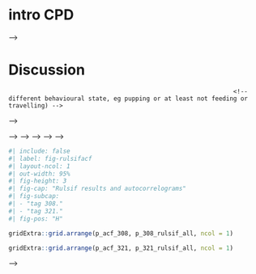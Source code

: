 # intro CPD


<!-- For marine animals equipped with data storage tags, several methods to identify behavioural states have been proposed. These inferred states can be used as additional input for the geolocation model. @pedersen_2008 used tidal patterns to identify resting periods in Atlantic cod *Gadus morhua*, and @heerah_2017 used a combination of spectral analysis (Short Term Fourier Transform STFT) and Hidden Markov Models (HMM) to identify behavioural switches in European seabass *Dicentrarchus labrax*.  -->

<!-- <!-- ***reasons why I didn't use their methods*** -->

<!-- The method by @pedersen_2008 requires the animal to rest on the seafloor for a certain time period such that a tidal signal is detectable in the depth-time series. @heerah_2017 used STFT which differs from regular Fourier Transformation (FT) by the use of a rolling window, within which the FT is computed.  -->

<!-- The STFT result is then used as input for a HMM framework, which can detect underlying unknown (or *hidden*) behavioural states [@schliehediecks_2012].  -->

<!-- *The choice of window size determines the scale of detected cyclical patterns by the FT, and as such also influence the nature and number of  hidden states detected by the HMM. HMM tend to overestimate the number of hidden states, making it challenging to interpret the detected states from an ecological standpoint. This is especially difficult when information on the behaviour of a species is lacking, or if the species has a large horizontal range of movement.* (***Either put in discussion or leave out, goes too much into detail***) -->

<!-- Furthermore, the development of a robust HMM framework requires time and experience, and was beyond the scope of this study.  -->

<!-- <!-- comparison between marine and terrestrial methods to infer behaviour -->

<!-- The analysis and segmentation of behavioural states is much more explored for data in the horizontal dimension than in the vertical dimension (*ref*). -->

<!-- Satellite-recorded movement of marine animals can be analysed with a hierarchical Switching State Space Model [SSSM, @francis_2019]. -->

<!-- <!-- For terrestrial animals, the analysis and segmentation of behaviours is much more explored (**ref**).  -->

<!-- Other commonly emplyed methods include Behaviural Change Point Analysis [BCPA, @gurarie_2009] or wavelet decomposition [@soleymani_2017]. Terrestrial animal movement data naturally come in a horizontal domain (i.e., with latitude and longitude) through the ability to use the satellite-based Global Positioning System (GPS). Data storage tags record water pressure (and other variables), and thus the data structure is vertical. The challenge for data storage tags is to infer the horizontal domain (the latitude and longitude over time) from the vertical data (the water pressure over time) as accurately as possible. Since terrestrial animal movement data lack this step, behavioural segmentation methods developed for terrestrial animals cannot directly be applied to marine animal movement data. -->

<!-- ### Change Point Detection -->

<!-- <!-- why I did CPD -->

<!-- It can be insightful, however, to gather inspiration from terrestrial behaviour segmentation methods. A simpler version of BCPA, for instance, is Change Point Detection (CPD). -->

<!-- <!-- For the present study, a basic version of BCPA was applied to a vertical movement dataset from a demersal shark: Change Point Detection (CPD).  -->

--\>
<!-- CPD algorithms are designed to detect abrupt changes in signals. An abrupt change occurs very fast compared to the data sampling period, with somewhat constant properties before and after the change [@basseville_1993, pp.1-2]. CPD is a well-explored method in statistics which can also be employed on time series signals [@liu_2013]. -->
<!-- Retrospective (i.e., not real-time) CPD algorithms compare the probability distributions of subsequent samples and a change point occurs when the probability distributions significantly differ.  -->
<!-- CPD detection is an unsupervised machine learning technique that, in contrast to unsupervised clustering algorithms like k-means, compares subsequent samples, thus implementing the time aspect in the learning process. -->
<!-- Details about the CPD algorithm chosen for the present study are explained in @sec-mm_migration. -->


# Discussion

<!-- figure 11 (fft 295): -->
  
  <!-- highest spectral density at 2h, peak at 12 and small peak at 6h.  -->
  
  <!-- Same spectral density peak at 23h as at 12h. Why?? -->
  
  <!-- figure 12: -->
  
  <!-- highest peak at 12h, then24h but about same sized peaks at 6,8, 23 and 26h. -->
  
  <!-- the tidal related peaks (6, 12, 24h) could lead to selective tidal stream transport. -->
  
  <!-- the other peaks? No idea what they could mean. -->
  
  <!-- fig 13: -->
  
  <!-- peaks at 6, 12 and 24h. and small peak at 35h -->
  
  <!-- Discussion:  -->
  
  <!-- - female 308 has more different spectral content than male. male: selective tidal  -->
  
  <!-- stream transport than male. -->
  
  <!-- - could mean that female shows different behaviour?? -->
  
  <!-- - CWT can show more which frequencies occur at what time -->
  
  <!-- figure 14: -->
  
  <!-- - until end september: daily max 20m, then, until beginning of october the daily -->
  
  <!-- median decreases and reaches 68m, the maximum of the tag sensor range. -->
  
  <!-- - until beginning of dec: deep depth, and minimum depth not shallower than 50m,  -->
  
  <!-- after that until mid march: daily depth between 40 and 68m and daily min between -->
  
  <!-- 5 and 50m. -->
  
  <!-- - after march 8 (?) the daily median is always less than 60m. then same median -->
  
  <!-- of 35m for about 10 days (depth range between 2m and 60m),  -->
  
  <!-- end april 15m depth with low depth range (5m and 20m),  -->
  
  <!-- then around 10m with depth ragnge bwtween 3m and 10m, -->
  
  <!-- after jul 10 median 15m again with range etween 0 and 20m. -->
  
  <!-- Discussion:  -->
  
  <!-- - there are some patterns in the diel vertical behaviour between end mai and -->
  
  <!-- mid june. Only a few days of nDVM but first 7(?) days with rDVM, then 3 days -->
  
  <!-- of DVM, then 5  days of rDVM and then 5 days of DVM. seems to switch every few days -->
  
  <!-- TODO: maybe look into model of shark and if days at borssele e.g. overlap with a -->
  
  <!-- certain behaviour. -->
  
  <!-- But together with the depths used around WS2 receivers (mainly water column) -->
  
  <!-- it might point to some behaviour that is different from behaviour normally known -->
  
  <!-- of. -->
  
  <!-- TODO: Check Diel patterns of detections in WS2 array. deeper at day than at night? -->
  
  <!-- maybe calc DVM. -->
  
  <!-- fig 15: -->
  
  <!-- depth between 0 and 20m until end september, then consistent drop to 45m within a week -->
  
  <!-- then about 3 weeks of median around 50m with depth range between 25 and 50m, -->
  
  <!-- then depth decrease to around 35-40m median, with range between 15 and 50m until -->
  
  <!-- may. Then depth drop but fast after also depth increase.  -->
  
  <!-- from end may until end september: median depth around 10-15m and range between 2m  -->
  
  <!-- and 25m. Then depth increase from median depth of 20 to 50m within a week. -->
  
  <!-- DVM: mostly DVM when lookin at graph, only rarely nVM. at End october in  -->
  
  <!-- both years, when depth increases fast: rDVM -->
  
  <!-- Discussion: rDVM (= shallower depth at day than at night) interesting, bc it  -->
  
  <!-- differs from commonly known behavioural patterns from M. asterias. Could indic -->
  
  <!-- ate different behavioural state such as migration. -->
  
  <!-- Between end may and end June rDVM dominant as well, but this cannot be linked -->
  
  <!-- to special depth patterns ocurring. Could still indicate the period that  -->
  
  <!-- the shark is migrating from winter to summer grounds. -->
  
  <!-- fig 16:  -->
  
  <!-- median: no period of 12 or 24h between end may and july (dis: could mean  -->
                                                                  
                                                                  <!-- different behavioural state, eg pupping or at least not feeding or travelling) -->
  
  <!-- Discussion: female putatively stops feeding as soon as the starts migrating to  -->
  
  <!-- her parturition grounds -->
  
  <!-- Put in where fitting!! -->
  
  <!-- - relate the DVM to change periods: can patterns be observed? -->
  
  <!-- Discuss working hypotheses, critical analysis of the interpretation of the data, compared to the available literature -->
  
  
  
  
<!-- It was therefore unexpected to have only 38 acoustic detections in the WS2 array which can be considered more sheltered than the WS1 array, and no detection in the WS3 array. This, together with the high numbers of detections in the WS1 array indicates that the waters around the WS1 array are more utilized and thus more relevant for the species as compared to the Western Scheldt estuary upstream past Vlissingen. Possible reasons for the low presence of *M. asterias* can be salinity (the salinity tolerance of the species), limited availability of prey, or water quality. -->

<!-- - If the reason for not being detected is because of tagging mortality or because the individuals left the study area rapidly cannot be inferred at this point. -->

<!-- - in/around Western Scheldt, according to ac. detections -->

<!-- -  Highly seasonal (only in summer) -->


<!-- Explanation: Abiotic water conditions (salinity and temperature) are often evoked as controls for seasonal patterns of species occurrence ( Thiel et al ., 1995 ), from @maes_1998 -->


<!-- -  Sex-biased (mostly females) -->

<!-- -  Possible pupping area, but this dataset not sufficient to confirm -->

<!-- - interesting to note that temperatures experienced by M. asterias were ~5 degrees at minimum. Interestnig bc Breve 2016 suggested that 13 degree is a threshold for M. asterias presence in dutch coastal waters. -->

<!-- ### Vertical space use analysis {#sec-discvertical} -->

<!-- The results show that for 10 out of 16 stations, deeper waters were utilised by *M. asterias* around a receiver than contained in the bathymetry grid used. This can have several reasons: -->

<!-- 1. The depth per grid cell is the mean depth in that cell, thus deeper depths are present most likely. -->

<!-- 2. The shark was detected within a radius more than 200m away from the receiver, where the water is deeper. -->

<!-- 3. The bathymetry grid does not match the actual conditions in the water at the time of detection, both due to the resolution of the grid and the highly dynamic, sandy environment with high possibility of changing depths. -->

<!-- The 3 stations with deeper maximum bathymetry values than maximum detection depth (4, 11, 13) all are located in the WS2 array, in a trough. It indicates that in this area the sharks don't use the seafloor around the receiver (which is at depths between 15 and 30 m, roughly) but instead are detected in depths between 2 and 7 m.  -->

<!-- Of the 10 stations that showed deeper detection depth than bathymetry, 8 are in the WS1 array. -->

<!-- The 3 stations (PVTSS, GVWSP, W6) where deepest detection depth and deepest bathymetry value overlap all are kind of inside of the channel, not directly at the shoreline. This could mean that ships pass those points frequently.  -->

<!-- For the receiver stations close to the shoreline (DL7, DL9, DL12, borssele, OG10, OGDL) the acoustic detection depth is much deeper than the depth in the bathymetry dataset. This could be because at the shoreline, the bathymetry dataset is less accurate. -->

<!-- ### The Western Scheldt as a pupping ground for *M. asterias* -->

<!-- It is surprising that only very few of the acoustic detections occurred in the WS2 array (`r round((detections_tempdepth_daynight %>% dplyr::filter(area == "WS2") %>% nrow()) / (detections_tempdepth_daynight %>% nrow()) * 100, digits = 2)` %, or `r detections_tempdepth_daynight %>% filter(area == "WS2") %>% nrow()` detections in total), since literature suggests that sharks utilise sheltered estuarine habitats for pupping (*references*). -->

<!-- Instead, `r round((detections_tempdepth_daynight %>% dplyr::filter(station_name == "ws-OG10") %>% nrow()) / (detections_tempdepth_daynight %>% nrow()) * 100, digits = 2)` % of detections were at station *ws-OG10*, which is located at the coast of Dishoek [NL, see @fig-mapdetail]. -->

<!-- Judging from the differences in detections inside and outside the Western Scheldt the question arises if really the Western Scheldt is a pupping ground, or if the pupping ground might instead be located outside of the estuary. -->

<!-- In recent years, fishermen targeting *M. asterias* have focused their fishing activity off the coast of Zoetelande (NL), because catch rates apparently are very high (*ref to per. comm. with Pieterjan and Nico*). Furthermore, during the tagging of the 9 individuals just outside of the Western Scheldt (off the coast of Cadzand, NL), two neonates were caught [around 30 cm TL, @farrell_2010]. -->

<!-- Potential explanations could be that either sharks do not pup in the estuary (anymore), due to increased pollution or less food resources, for example. Or that they stay outside of the estuary and then only go inside the estuary to give birth.  -->

<!-- It would be interesting to investigate the horizontal distribution of female *M. asterias* in summer by placing additional receivers along the coastline of Dishoek and Zoetelande. Currently, the receiver placement of the WS1 and WS2 array (which is in a gate-like manner from north to south) does not allow for detailed insights in the spatial distribution. A grid-like receiver array could improve that (see also @sec-disclimitsacoustic). -->

<!-- Looking at the vertical space use of *M. asterias* females in the WS2 array in 2019, at station 4, 11 and 13, the sharks appear to use the water column instead of the seafloor (as discussed in @sec-discvertical). If this behaviour is related to parturition is not clear, since there is no knowledge about the vertical behaviour of an aplacentally viviparous shark during parturition. This could be a point of further investigation in future studies. -->



<!-- # Discussion old -->

<!-- ## Seasonality of starry smooth-hound presence in the Western Scheldt {#sec-disc-acousticdetections} -->

<!-- There are no acoustic detections at all (cf. @fig-abacus) between -->
<!-- November and April in all years with acoustic detections (2018-2020). -->
<!-- This indicates a seasonal presence of *M. asterias* in the Western -->
<!-- Scheldt between April and November. The months of May and October had -->
<!-- the most acoustic detections while most individuals were detected in -->
<!-- August. Therefore, it is difficult at this point to narrow down the time -->
<!-- window of April until November and it is recommended to study the -->
<!-- seasonal presence of *M. asterias* in the Western Scheldt with greater -->
<!-- detail in the future. -->

<!-- A hotspot of seasonal presence of mature *M. asterias* females seems to -->
<!-- be the receiver OG10 -->
<!-- (`r round((detections_tempdepth_daynight %>% dplyr::filter(station_name == "ws-OG10") %>% nrow()) / (detections_tempdepth_daynight %>% nrow()) * 100, digits = 2)` -->
<!-- % of detections, and 10 out of 14 detected females). According to -->
<!-- fishermen, the area offshore from Zoetelande (north of Dishoek) is a *M. -->
<!-- asterias* fishing hotspot, so the coastal waters between Diskoek and -->
<!-- Zoetelande are suggested to be important for the species. Whether or not -->
<!-- the potential aggregations of mature females is related to parturition -->
<!-- cannot be said at this point. There are several indications, however, -->
<!-- that point towards the Westerschelde and/or its surrounding waters to be -->
<!-- a pupping area for *M. asterias*. The Eastern Scheldt is a confirmed -->
<!-- pupping ground [@breve_2016], and during the tagging for this study in -->
<!-- August, 2018, two neonates [around 30 cm TL, @farrell_2010] were caught[^2]. -->

<!-- [^2]: Verhelst, Pieterjan (*personal communication*), April 25, 2023. -->

<!-- Future studies could address the horizontal distribution of female *M. -->
<!-- asterias* in summer by placing additional receivers along the coastline -->
<!-- between Dishoek and Zoetelande. Currently, the receiver placement of the -->
<!-- WS1 and WS2 array (which is in a gate-like manner from north to south) -->
<!-- does not allow for detailed insights in the horizontal distribution. A -->
<!-- grid-like receiver array could improve that. -->
<!-- <!-- (see also Section 5.7). --> -->

<!-- Another important fact to consider is the biannual reproductive cycle of -->
<!-- *M. asterias* and whether that implies differing habitat use between -->
<!-- years of pregnancy and years without a pregnancy. In the future, it -->
<!-- could be helpful to assess if adult females are pregnant at the time of -->
<!-- release, through ultrasonography or the use of sex steroid hormones, -->
<!-- both of which have already been employed to determine pregnancy in -->
<!-- sharks [@awruch_2014; @anderson_2018; @fujinami_2020; @fujinami_2021]. -->
<!-- This would allow for further clarification if the Western Scheldt is -->
<!-- used as a pupping ground, and if it might be a relevant area for -->
<!-- non-pregnant females, too. -->

<!-- An area with little presence of the tagged *M. asterias* individuals is -->
<!-- the Western Scheldt upstream past Vlissingen. Shallow and sheltered -->
<!-- coastal habitats are thought to be suitable pupping grounds for sharks -->
<!-- in general [@speed_2010] and for *M. asterias* in particular -->
<!-- [@ellis_2004; @ellis_2005]. The low number of acoustically detected -->
<!-- sharks (38 detections across the whole study period) indicates that the -->
<!-- waters past Vlissingen are not as frequently used as the waters around -->
<!-- Dishoek. The Scheldt Estuary is influenced by two water bodies from the -->
<!-- North Sea, the Channel water and the Continental coastal water -->
<!-- [@wolff_1973, see @sec-mmscheldtBPNS]. The boundary between those -->
<!-- bodies is approximately 30 km offshore from the Estuary, and in the -->
<!-- Continental coastal waters nutrients are abundant (unlike in the Channel -->
<!-- water). This, together with monthly water temperatures above 15 °C -->
<!-- between June and September make the (Western) Scheldt Estuary a -->
<!-- potentially suitable pupping habitat. The fact that few sharks were -->
<!-- detected upstream past Vlissingen could be due to low salinities, or to -->
<!-- anthropogenic influences like dredging. This, however, should be further -->
<!-- investigated in follow-up studies. *M. asterias* might leave the area of -->
<!-- the Western Scheldt during winter because of decreasing water -->
<!-- temperature. Since water temperatures are a main predictor of both -->
<!-- teleost and elasmobranch occurrence [@thiel_1995; @martin_2010]. The -->
<!-- warmer waters in the Channel area might be favourable especially for -->
<!-- gestating females since higher water temperatures increase metabolic -->
<!-- rate and thereby improve embryo development [@hurst_1999]. -->

<!-- ## Tag recoveries -->

<!-- ### Tag sensitivity -->

<!-- 2% - 5% tag to body weight ratio. study by brown and japsen (or sth), -->
<!-- eels and cyprinid are more robust pieterjan, here ratio max 1.4% so -->
<!-- from the study's point of view, the sharks should it have taken alright -->

<!-- effect: as soon as you do any observation on animals, you interfere -->
<!-- with the system that means: all tagging has an effect: discuss -->

<!-- ### Possible death reasons of short term dst's -->

<!-- -   Tagging consequences -->
<!-- -   High sensitivity (verhelst, pers. Comm.) -->
<!-- -   Not likely: death bc of seals (no temp increase) -->
<!-- -   Laying dead on seafloor (tidal signal) -->

<!-- ## Ecological inferences from migration dataset analysis -->

<!-- <!-- -   it is tricky to determine what you look for when you don't know that --> -->
<!-- <!--     much about the behaviour of the species, e.g. what we woul call --> -->
<!-- <!--     migration behaviour is the absence of resting behaviour (which is --> -->
<!-- <!--     characterised by resting periods detected as tidal signal in the raw --> -->
<!-- <!--     depthlog). --> -->

<!-- -   intensity of dial patterns in different periods for tag 308 and 321 -->

<!-- -   e.g. periods of 6 and 12 h stronger present in 308 than 321: -->
<!--         what could that mean? different foraging strategy or diet? -->
<!--         Literature on sex-specific diet? -->
<!-- -   read about Selective tidal stream transport benthic fish species -->
<!--         (Pieterjan): explanation for tidal patterns in periodograms? -->

<!-- ### Vertical patterns during migration -->

<!-- -   Yes, but eventually swimming inshore -->
<!-- -   How strong are diel patterns in putative migration weeks? Check -->
<!--     wavelet median depth -->

<!-- #### lunar influences on winter residency behaviour of tag 308 -->

<!-- -   english channel: among the strongest tidal currents in the world -->
<!-- -   less activity during full and new moon: neap currents, ie. weaker -->
<!--     tidal currents -->

<!-- from chatCPT, umschreiben: -->

<!-- The English Channel, including the waters around the Channel Islands, experiences some of the strongest tidal currents in the world due to its funnel-like shape and shallow depths. The tidal currents are primarily driven by the gravitational pull of the moon and to a lesser extent, the sun. -->

<!-- Tidal currents in the English Channel and around the Channel Islands can reach speeds of up to 4-5 knots (2-2.5 m/s) during spring tides, when the gravitational pull of the moon and sun are aligned. During neap tides, when the gravitational pull of the moon and sun are perpendicular, the tidal currents are weaker and can reach speeds of around 1-2 knots (0.5-1 m/s). The difference in tidal current speeds between spring and neap tides is particularly pronounced in narrow channels and around islands, where the flow is constricted. -->

<!-- The timing of high and low tides also varies with the lunar cycle, with high tides occurring during the new moon and full moon phases and low tides during the first and third quarter phases. This is because during the new and full moon phases, the gravitational pull of the moon and sun are aligned and reinforce each other, resulting in higher high tides and lower low tides. -->

<!-- The English Channel and the waters around the Channel Islands are also influenced by other factors, such as wind and water temperature, which can affect the strength and direction of the tidal currents. However, the lunar cycle remains the primary driver of tidal currents in the region. -->

<!-- ## Reflection on the analysis methods used -->

<!-- ### Autocorrelation -->

<!-- ***ueberarbeiten*** -->

<!-- Test ref of code listing (@lst-customers). -->

<!-- Autocorrelation analysis allows for a simplistic description of scales -->
<!-- of patterns found in time series. It is a helpful tool to get an -->
<!-- overview over the dataset. It does not allow for an in-depth -->
<!-- investigation of behavioural switches and is generally regarded as a -->
<!-- first-hand exploratory analysis. -->

<!-- Autocorrelation is a very basic exploratory analysis method used, -->
<!-- amongst others, to determine the scale of patterns in time series data. -->
<!-- In the present study an annual pattern could be seen, as both for tag -->
<!-- 308 and 321 the autocorrelation reached a local maximum at a lag of -->
<!-- around 350 days. (*get exact lag and reference figures*) Going further, -->
<!-- the minimum of the autocorrelation occurs in winter. Thus, -->
<!-- autocorrelation is a useful method to check if the assumptions about -->
<!-- general vertical patterns (in the present case, the same vertical -->
<!-- behaviour (resulting in a local autocorrelation maximum) every summer -->
<!-- and a different behaviour (resulting in a local minimum) in winter). -->
<!-- Potentially interesting are the points at which the autocorrelation is -->
<!-- 0. This is the case at a lag (*insert exact lags and dates here*). It -->
<!-- might be indicative of a behavioural switch. But this would only hold -->
<!-- true in the case of behaviours that can be distinguishable from the -->
<!-- depthlog. While it might not be the most resultful exploratory analysis -->
<!-- it can be a helpful auxiliary tool to 1) explore the depth time series -->
<!-- data and 2) potentially confirm identified periods with occurring -->
<!-- behavioural switches. -->

<!-- Interpretation: The characteristics of the autocorrelations of the two -->
<!-- depthlogs show similar patterns in time series between the female shark -->
<!-- (tag 308) and the male shark (tag 321), indicating that their daily -->
<!-- median depth is very similar in time periods of 3 - 5 weeks (that is, -->
<!-- with lags below 24 to 35 days). Interestingly, both individuals show -->
<!-- turning points in their autocorrelation (i.e., the autocorrelation goes -->
<!-- from positive to negative values) at similar lag values, suggesting -->
<!-- similar seasonal depth patterns. Furthermore, the local autocorrelation -->
<!-- maximum is at similar lag days of about a year for both individuals, -->
<!-- indicating an annual pattern in vertical behaviour. -->

<!-- overlay identified change periods with diff. step percentages and do `rgrid.arrange(p_acf_308, p_308_ribbon_rulsif_allpercent, ncol = 1)` and see where autocorrelation = 0 and the identified change periods match. -->

<!-- argue that the autocorrelation might even help deciding which step% should be right? -->

```{r rulsifacf}
#| include: false
#| label: fig-rulsifacf
#| layout-ncol: 1
#| out-width: 95%
#| fig-height: 3
#| fig-cap: "Rulsif results and autocorrelograms"
#| fig-subcap: 
#| - "tag 308."
#| - "tag 321."
#| fig-pos: "H"

gridExtra::grid.arrange(p_acf_308, p_308_rulsif_all, ncol = 1)

gridExtra::grid.arrange(p_acf_321, p_321_rulsif_all, ncol = 1)

```

<!-- In the time periods where the autocorrelation equals 0 -->
<!-- match the migration periods very well. This is less the case for -->
<!-- @fig-rulsifacf-1, but still there is some overlap between putative -->
<!-- migration periods and the autocorrelation equaling 0. An advantage of -->
<!-- autocorrelation over machine learning algorithms is its simplicity. -->
<!-- There are no model parameters to optimise, and the result is clear and -->
<!-- unambiguous. It would be of interest to plot the autocorrelation of more -->
<!-- depthlogs in the future and assess the overlap with potential migration -->
<!-- periods. -->

<!-- ### FFT -->

<!-- The periodogram of tag 308 (female, see @fig-fft-) has more peaks than -->
<!-- that of tag 321 (male, see @fig-fft-2). The male mostly shows tidal -->
<!-- periods (6, 12 and 24 hours), suggesting selective tidal stream -->
<!-- transport as a driver for movement (*ref*). The use of tidal currents is -->
<!-- well-known in benthic species, especially flatfish, but might also occur -->
<!-- in demersal species like *M. asterias* (*ref*). Tag 308 (f) shows more -->
<!-- peaks outside of potentially tide-related vertical movement behaviour, -->
<!-- i.e., also peaks at 8, 23 and 25 hours. Since all of those periods are -->
<!-- very close to tidal periods and their spectral density not very high it -->
<!-- is unclear at this point if these peaks are because of artefacts during -->
<!-- implementation of the fft-algorithm, or because the female showed -->
<!-- different vertical behaviour than the male. Another possible reason -->
<!-- could be the depth use of the female beyond the sensor range, i.e., in -->
<!-- waters deeper than 68 m and the resulting measurement errors in the -->
<!-- signal of continuous periods of 68 m depth. -->

<!-- ### Continuous Wavelet Transform -->

<!-- it is surprising that no significant tidal periodicities of 6, 12 or 24h -->
<!-- were detected in the wavelet scalograms of the raw depthlog. This could -->
<!-- be due to resolution limits in the time domain, or due to the -->
<!-- downsampling of measurements (from a 2 minute time interval to a 30 -->
<!-- minute time interval). -->

<!-- ## Limits of biologging/ fish tagging -->

<!-- -   Geolocation modelling already leads to impressive results for -->
<!--     comparatively well-studied species (e.g. cod (?), sea bass), but -->
<!--     still limited in accuracy for not wellknown species -->

<!-- ### Limits of geolocation modelling -->

<!-- -   Boundary condition: max depth of fish per day == max depth of bathy -->
<!--     for that day -->

<!-- -   Behavioural switch: migration/non-migration or migration/winter -->
<!--     resident/summer resident -->

<!-- -   Resolution of bathymetry dataset -->

<!-- -   Possible that shark was in certain area but bc bathymetry grid = -->
<!--     summary (e.g. mean), geolocation model rules this location out (cf -->
<!--     Woillez 2016) -->

<!-- -   Behaviour incorrectly/not inferred -->

<!-- -   E.g. active vs inactive behaviour: -->

<!-- -   talk about the geolocation model of @goossens_2023 and its limits? -->

<!--     -   there is one datapoint per day, masking daily location changes. -->
<!--     -   knowing that M. asterias spends all its life on the seafloor, -->
<!--         the maximum depth in the depthlog should not be shallower than -->
<!--         the depth of the location for this day, since the opposite would -->
<!--         imply that the animal swam in the water column -->
<!--     -   it most likely exhibits a somewhat residential behaviour with -->
<!--         small horizontal movement during both summer and winter, and -->
<!--         migratory behaviour for a short period -->

<!-- -   argue how the geolocation model could overall be improved -->

<!-- ### current state of fish tagging -->

<!-- -   It's kind of the best we can do today, but non-satellite tagging -->
<!--     methodologies have huge drawbacks still -->
<!-- -   Acoustic telemetry: high resolution on regional scale (i.e. where -->
<!--     the receivers are placed) but outside of receiver networks: no -->
<!--     knowledge at all -->

<!-- ## Limits of the chosen analysis methods -->

<!-- -   Wavelet analysis: no super fine scale analysis possible bc of -->
<!--     limited res in both time and freq domain -->

<!-- ## Limits of the acoustic detection dataset {#sec-disclimitsacoustic} -->

<!-- -   There are \~10 000 detections within \~2 yrs but compared to other -->
<!--     studies (ref to other studies!) this is not that much. -->
<!-- -   the horiz resolution of receivers, esp in/around the WS is not good -->
<!--     bc rather receiver gate than array to monitor species swimming -->
<!--     into/out of the Scheldt river (= different use case scenario: -->
<!--     receiver array needed to resolve locations of sharks better, and to -->
<!--     e.g. enable triangulation) -->

<!-- ## Limits of the data storage tag dataset -->

<!-- -   Female shark: deeper than tag depth limit (68m): geolocation model -->
<!--     inaccurate, shark putatively went into the Hurd deep (MRGID: 3321) -->
<!--     in English channel -->
<!-- -   Only one individual per sex: not reliable, no statistics possible -->

<!-- # Conclusion -->

<!-- *brief summary of the main findings (original data, lesson learned,...)* -->

<!-- # Outlook -->

<!-- <!-- *Alle kapitel aus der Einleitung wieder aufnehmen* --> -->

<!-- -   maybe take hormone samples to infer if females pregnant or not -->
<!--     during tagging? -->
<!-- -   place acoustic receiver at red buouy at Zoetelande to assess shark -->
<!--     "aggregation" in summer -->

<!-- ## Acoustic detections additional analyses -->

<!-- -   Vertical space use: resolve individuals to see if there are -->
<!--     differences between ind. Sharks -->

<!-- ## Improvements of geolocation model for M. asterias -->

<!-- -   redo geolocation model with suggested changes and behavioural states -->

<!-- -   compare and execute different analyses to infer behavioural states: -->
<!--     retry STFT+HMM method by @heerah_2017, using the CWT outputs to -->
<!--     segment the time series into different behaviours, like -->
<!--     @soleymani_2017 -->

<!-- ## Information tool -->

<!-- - make into interactive application (RShiny) and do tests with some of the target groups to understand how well the information is taken in -->


  